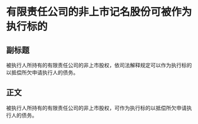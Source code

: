 # 有限责任公司的非上市记名股份可被作为执行标的
## 副标题
被执行人所持有的有限责任公司的非上市股权，依司法解释规定可以作为执行标的以抵偿所欠申请执行人的债务。
## 正文
被执行人所持有的有限责任公司的非上市股权，可作为执行标的以抵偿所欠申请执行人的债务。